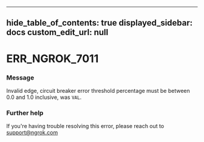 
---
hide_table_of_contents: true
displayed_sidebar: docs
custom_edit_url: null
---


# ERR_NGROK_7011

### Message
Invalid edge, circuit breaker error threshold percentage must be between 0.0 and 1.0 inclusive, was `VAL`.

### Further help
If you're having trouble resolving this error, please reach out to [support@ngrok.com](mailto:support@ngrok.com?subject=Help%20with%20ERR_NGROK_7011)


<ErrorDetails error='err_ngrok_7011' />
